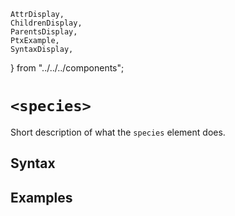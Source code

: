     AttrDisplay,
    ChildrenDisplay,
    ParentsDisplay,
    PtxExample,
    SyntaxDisplay,
} from "../../../components";

# `<species>`

Short description of what the `species` element does.

## Syntax

<SyntaxDisplay name="species" />

## Examples

    